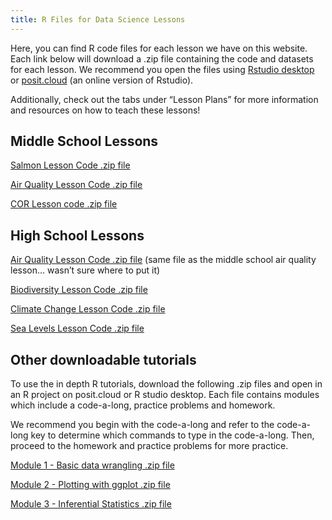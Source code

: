 ```yaml
--- 
title: R Files for Data Science Lessons
---
```


Here, you can find R code files for each lesson we have on this website. Each link below will download a .zip file containing the code and datasets for each lesson. We recommend you open the files using [Rstudio desktop](https://posit.co/download/rstudio-desktop/) or [posit.cloud](https://posit.cloud/content/yours?sort=name_asc) (an online version of Rstudio). 

Additionally, check out the tabs under "Lesson Plans" for more information and resources on how to teach these lessons!

## Middle School Lessons

[Salmon Lesson Code .zip file](https://lewis-and-clark-data-science.github.io/6-12-Data-Science-Resources/files/lesson_code_zips/SalmonLessonCode.zip)

[Air Quality Lesson Code .zip file](https://lewis-and-clark-data-science.github.io/6-12-Data-Science-Resources/files/lesson_code_zips/AQILessonCode.zip)

[COR Lesson code .zip file](https://lewis-and-clark-data-science.github.io/6-12-Data-Science-Resources/files/lesson_code_zips/CORLessonCode.zip)

## High School Lessons

[Air Quality Lesson Code .zip file](https://lewis-and-clark-data-science.github.io/6-12-Data-Science-Resources/files/lesson_code_zips/AQILessonCode.zip) (same file as the middle school air quality lesson... wasn't sure where to put it)

[Biodiversity Lesson Code .zip file](https://lewis-and-clark-data-science.github.io/6-12-Data-Science-Resources/files/lesson_code_zips/BiodiversityLessonCode.zip)

[Climate Change Lesson Code .zip file](https://lewis-and-clark-data-science.github.io/6-12-Data-Science-Resources/files/lesson_code_zips/ClimateChangeLessonCode.zip)

[Sea Levels Lesson Code .zip file](https://lewis-and-clark-data-science.github.io/6-12-Data-Science-Resources/files/lesson_code_zips/SeaLevelsLessonCode.zip)

## Other downloadable tutorials {#sec-DITW}

To use the in depth R tutorials, download the following .zip files and open in an R project on posit.cloud or R studio desktop. Each file contains modules which include a code-a-long, practice problems and homework. 

We recommend you begin with the code-a-long and refer to the code-a-long key to determine which commands to type in the code-a-long. Then, proceed to the homework and practice problems for more practice. 

[Module 1 - Basic data wrangling .zip file](https://lewis-and-clark-data-science.github.io/6-12-Data-Science-Resources/files/lesson_code_zips/DITW_Module1.zip)

[Module 2 - Plotting with ggplot .zip file](https://lewis-and-clark-data-science.github.io/6-12-Data-Science-Resources/files/lesson_code_zips/DITW_Module2.zip)

[Module 3 - Inferential Statistics .zip file](https://lewis-and-clark-data-science.github.io/6-12-Data-Science-Resources/files/lesson_code_zips/DITW_Inferential_stats.zip)



